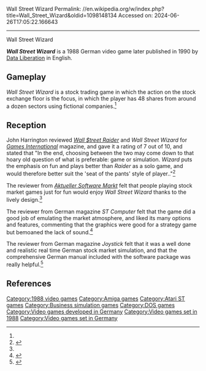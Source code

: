 Wall Street Wizard
Permalink: //en.wikipedia.org/w/index.php?title=Wall_Street_Wizard&oldid=1098148134
Accessed on: 2024-06-26T17:05:22.166643



------
Wall Street Wizard
{{Short description|1988 German video game}}

{{Infobox video game
| publisher = Data Liberation
| developer = Expert Software
| series = 
| platforms = 
| genre = 
| released = 1988
|image = WallStreetWizard cover.png
|caption = 
|alt = 
}}
'''''Wall Street Wizard''''' is a 1988 German video game later published in 1990 by [[Data Liberation]] in English.

==Gameplay==
''Wall Street Wizard'' is a stock trading game in which the action on the stock exchange floor is the focus, in which the player has 48 shares from around a dozen sectors using fictional companies.<ref name="gi16"/>

==Reception==
{{Video game reviews
| title = 
| subtitle = 
<!-- Formatting -->
| state = <!-- blank/collapsed/collapsed/expanded -->
| align = <!-- left/right/none/inherit -->
<!-- Aggregators -->
| MC = 
<!-- Reviewers -->
| ASM = {{Rating|10|12}}<ref name="ASM">{{cite web | url=https://archive.org/details/Aktueller_Software_Markt_-_Ausgabe_1989.03/page/n87/mode/2up? | title=Aktueller Software Markt - Ausgabe 1989/03 | date=March 1989 }}</ref>
<!-- Custom aggregators; limit is set to 10 -->
| agg1 = 
| agg1Score = 
| agg2 = 
| agg2Score = 
<!-- Custom Reviewers; limit is set to 10 -->
| rev1 = 
| rev1Score = 
| rev2 = 
| rev2Score = 
<!-- Awards; no limit -->
| award1Pub = 
| award1 = 
| award2Pub = 
| award2 = 
}}

John Harrington reviewed ''[[Wall $treet Raider]]'' and ''Wall Street Wizard'' for ''[[Games International]]'' magazine, and gave it a rating of 7 out of 10, and stated that "In the end, choosing between the two may come down to that hoary old question of what is preferable: game or simulation. ''Wizard'' puts the emphasis on fun and plays better than ''Raider'' as a solo game, and would therefore better suit the 'seat of the pants' style of player.."<ref name="gi16">{{cite journal | last = Harrington |first = John | title =Stock Watch | journal = [[Games International]] | issue = 16 | pages =20–21 |date=July 1990}}</ref>

The reviewer from ''[[Aktueller Software Markt]]'' felt that people playing stock market games just for fun would enjoy ''Wall Street Wizard'' thanks to the lively design.<ref name="ASM"/>

The reviewer from German magazine ''ST Computer'' felt that the game did a good job of emulating the market atmosphere, and liked its many options and features, commenting that the graphics were good for a strategy game but bemoaned the lack of sound.<ref>{{Cite web|url=http://archive.org/details/st-computer_1989-04|title=ST-Computer 1989-04|date=April 20, 1989|via=Internet Archive}}</ref>

The reviewer from German magazine ''Joystick'' felt that it was a well done and realistic real time German stock market simulation, and that the comprehensive German manual included with the software package was really helpful.<ref>{{Cite web|url=http://archive.org/details/joystick-de-1989-05|title=Joystick (Deutsch) 1989-05|date=May 20, 1989|via=Internet Archive}}</ref>

==References==
{{reflist}}

[[Category:1988 video games]]
[[Category:Amiga games]]
[[Category:Atari ST games]]
[[Category:Business simulation games]]
[[Category:DOS games]]
[[Category:Video games developed in Germany]]
[[Category:Video games set in 1988]]
[[Category:Video games set in Germany]]